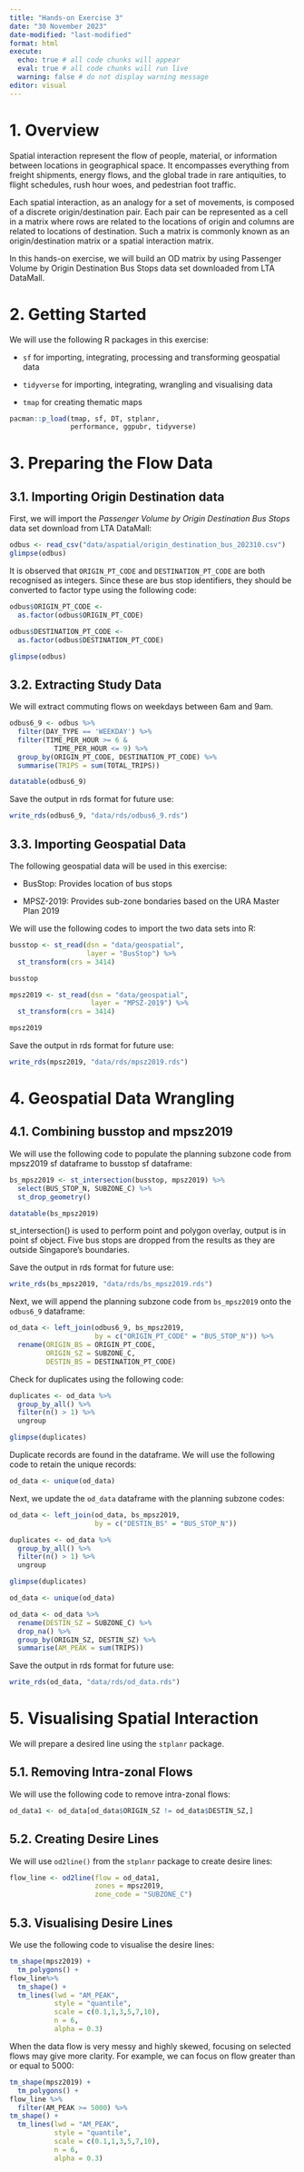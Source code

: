 ```yaml
---
title: "Hands-on Exercise 3"
date: "30 November 2023"
date-modified: "last-modified"
format: html
execute: 
  echo: true # all code chunks will appear
  eval: true # all code chunks will run live
  warning: false # do not display warning message
editor: visual
---
```


# 1. Overview

Spatial interaction represent the flow of people, material, or information between locations in geographical space. It encompasses everything from freight shipments, energy flows, and the global trade in rare antiquities, to flight schedules, rush hour woes, and pedestrian foot traffic.

Each spatial interaction, as an analogy for a set of movements, is composed of a discrete origin/destination pair. Each pair can be represented as a cell in a matrix where rows are related to the locations of origin and columns are related to locations of destination. Such a matrix is commonly known as an origin/destination matrix or a spatial interaction matrix.

In this hands-on exercise, we will build an OD matrix by using Passenger Volume by Origin Destination Bus Stops data set downloaded from LTA DataMall.

# 2. Getting Started

We will use the following R packages in this exercise:

-   `sf` for importing, integrating, processing and transforming geospatial data

-   `tidyverse` for importing, integrating, wrangling and visualising data

-   `tmap` for creating thematic maps

```r
pacman::p_load(tmap, sf, DT, stplanr, 
               performance, ggpubr, tidyverse)
```

# 3. Preparing the Flow Data

## 3.1. Importing Origin Destination data

First, we will import the *Passenger Volume by Origin Destination Bus Stops* data set download from LTA DataMall:

```r
odbus <- read_csv("data/aspatial/origin_destination_bus_202310.csv")
glimpse(odbus)
```

It is observed that `ORIGIN_PT_CODE` and `DESTINATION_PT_CODE` are both recognised as integers. Since these are bus stop identifiers, they should be converted to factor type using the following code:

```r
odbus$ORIGIN_PT_CODE <-
  as.factor(odbus$ORIGIN_PT_CODE) 

odbus$DESTINATION_PT_CODE <-
  as.factor(odbus$DESTINATION_PT_CODE)

glimpse(odbus)
```

## 3.2. Extracting Study Data

We will extract commuting flows on weekdays between 6am and 9am.

```r
odbus6_9 <- odbus %>%
  filter(DAY_TYPE == 'WEEKDAY') %>%
  filter(TIME_PER_HOUR >= 6 &
           TIME_PER_HOUR <= 9) %>%
  group_by(ORIGIN_PT_CODE, DESTINATION_PT_CODE) %>%
  summarise(TRIPS = sum(TOTAL_TRIPS))

datatable(odbus6_9)
```

Save the output in rds format for future use:

```r
write_rds(odbus6_9, "data/rds/odbus6_9.rds")
```

## 3.3. Importing Geospatial Data

The following geospatial data will be used in this exercise:

-   BusStop: Provides location of bus stops

-   MPSZ-2019: Provides sub-zone bondaries based on the URA Master Plan 2019

We will use the following codes to import the two data sets into R:

```r
busstop <- st_read(dsn = "data/geospatial",
                   layer = "BusStop") %>%
  st_transform(crs = 3414)

busstop
```

```r
mpsz2019 <- st_read(dsn = "data/geospatial",
                    layer = "MPSZ-2019") %>%
  st_transform(crs = 3414)

mpsz2019
```

Save the output in rds format for future use:

```r
write_rds(mpsz2019, "data/rds/mpsz2019.rds")
```

# 4. Geospatial Data Wrangling

## 4.1. Combining busstop and mpsz2019

We will use the following code to populate the planning subzone code from mpsz2019 sf dataframe to busstop sf dataframe:

```r
bs_mpsz2019 <- st_intersection(busstop, mpsz2019) %>%
  select(BUS_STOP_N, SUBZONE_C) %>%
  st_drop_geometry()

datatable(bs_mpsz2019)
```

st_intersection() is used to perform point and polygon overlay, output is in point sf object. Five bus stops are dropped from the results as they are outside Singapore's boundaries.

Save the output in rds format for future use:

```r
write_rds(bs_mpsz2019, "data/rds/bs_mpsz2019.rds")
```

Next, we will append the planning subzone code from `bs_mpsz2019` onto the `odbus6_9` dataframe:

```r
od_data <- left_join(odbus6_9, bs_mpsz2019,
                     by = c("ORIGIN_PT_CODE" = "BUS_STOP_N")) %>%
  rename(ORIGIN_BS = ORIGIN_PT_CODE,
         ORIGIN_SZ = SUBZONE_C,
         DESTIN_BS = DESTINATION_PT_CODE)
```

Check for duplicates using the following code:

```r
duplicates <- od_data %>%
  group_by_all() %>%
  filter(n() > 1) %>%
  ungroup

glimpse(duplicates)
```

Duplicate records are found in the dataframe. We will use the following code to retain the unique records:

```r
od_data <- unique(od_data)
```

Next, we update the `od_data` dataframe with the planning subzone codes:

```r
od_data <- left_join(od_data, bs_mpsz2019,
                     by = c("DESTIN_BS" = "BUS_STOP_N"))
```

```r
duplicates <- od_data %>%
  group_by_all() %>%
  filter(n() > 1) %>%
  ungroup

glimpse(duplicates)
```

```r
od_data <- unique(od_data)
```

```r
od_data <- od_data %>%
  rename(DESTIN_SZ = SUBZONE_C) %>%
  drop_na() %>%
  group_by(ORIGIN_SZ, DESTIN_SZ) %>%
  summarise(AM_PEAK = sum(TRIPS))
```

Save the output in rds format for future use:

```r
write_rds(od_data, "data/rds/od_data.rds")
```

# 5. Visualising Spatial Interaction

We will prepare a desired line using the `stplanr` package.

## 5.1. Removing Intra-zonal Flows

We will use the following code to remove intra-zonal flows:

```r
od_data1 <- od_data[od_data$ORIGIN_SZ != od_data$DESTIN_SZ,]
```

## 5.2. Creating Desire Lines

We will use `od2line()` from the `stplanr` package to create desire lines:

```r
flow_line <- od2line(flow = od_data1,
                     zones = mpsz2019,
                     zone_code = "SUBZONE_C")
```

## 5.3. Visualising Desire Lines

We use the following code to visualise the desire lines:

```r
tm_shape(mpsz2019) +
  tm_polygons() +
flow_line%>%
  tm_shape() +
  tm_lines(lwd = "AM_PEAK",
           style = "quantile",
           scale = c(0.1,1,3,5,7,10),
           n = 6,
           alpha = 0.3)
```

When the data flow is very messy and highly skewed, focusing on selected flows may give more clarity. For example, we can focus on flow greater than or equal to 5000:

```r
tm_shape(mpsz2019) +
  tm_polygons() +
flow_line %>%
  filter(AM_PEAK >= 5000) %>%
tm_shape() +
  tm_lines(lwd = "AM_PEAK",
           style = "quantile",
           scale = c(0.1,1,3,5,7,10),
           n = 6,
           alpha = 0.3)
```
